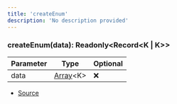 ```yaml
---
title: 'createEnum'
description: 'No description provided'
---
```


### createEnum(data): Readonly\<Record\<K | K>>

| Parameter | Type                                                                                                | Optional |
| --------- | --------------------------------------------------------------------------------------------------- | -------- |
| data      | [Array](https://developer.mozilla.org/en-US/docs/Web/JavaScript/Reference/Global_Objects/Array)\<K> | ❌       |

- [Source](https://github.com/androz2091/discord-player/blob/ce04b3f4c6671029ce4d4aa9090e56ac7e7f5666/packages/utils/src/utils.ts#L1)
